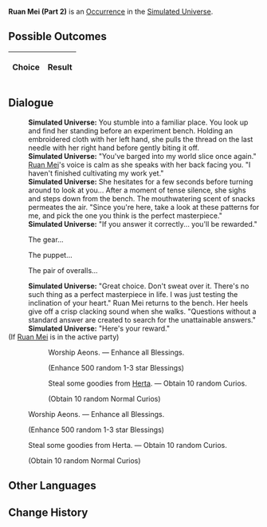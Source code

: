 {{Simulated Universe Event Infobox
|title         = Ruan Mei (Part 2)
|image         = Random Event 5.png
|type          =
|domains_su    = Occurrence
|domains_ext   = Occurrence
|domains_swarm = 
|domains_gng   = 
|requirements  =
|prev          = {{tx}}
|next          = {{tx}}
|indexRewards  =
|characters    = Herta;Ruan Mei
}}
'''Ruan Mei (Part 2)''' is an [[Simulated Universe/Occurrence|Occurrence]] in the [[Simulated Universe]].

==Possible Outcomes==
{| class="article-table"
!Choice
!Result

|}

<!--
==Gameplay Notes==

-->
==Dialogue==
{{Dialogue Start}}
:'''Simulated Universe:''' You stumble into a familiar place. You look up and find her standing before an experiment bench. Holding an embroidered cloth with her left hand, she pulls the thread on the last needle with her right hand before gently biting it off.
:'''Simulated Universe:''' "You've barged into my world slice once again." [[Ruan Mei]]'s voice is calm as she speaks with her back facing you. "I haven't finished cultivating my work yet."
:'''Simulated Universe:''' She hesitates for a few seconds before turning around to look at you... After a moment of tense silence, she sighs and steps down from the bench. The mouthwatering scent of snacks permeates the air. "Since you're here, take a look at these patterns for me, and pick the one you think is the perfect masterpiece."
:'''Simulated Universe:''' "If you answer it correctly... you'll be rewarded."
:{{DIcon|Arrow}} The gear...
:{{DIcon|Arrow}} The puppet...
:{{DIcon|Arrow}} The pair of overalls...
:'''Simulated Universe:''' "Great choice. Don't sweat over it. There's no such thing as a perfect masterpiece in life. I was just testing the inclination of your heart." Ruan Mei returns to the bench. Her heels give off a crisp clacking sound when she walks. "Questions without a standard answer are created to search for the unattainable answers."
:'''Simulated Universe:''' "Here's your reward."
;(If [[Ruan Mei]] is in the active party){{Verify}}
:{{SU Special Dialogue|Ruan Mei|You are... Ruan Mei?|Enhance all Blessings. Gain 10 random Curio(s).}}
::{{DIcon|Star}} Worship Aeons. &mdash; Enhance all Blessings.
::;(Enhance 500 random 1-3 star Blessings)
::{{DIcon|Star}} Steal some goodies from [[Herta]]. &mdash; Obtain 10 random Curios.
::;(Obtain 10 random Normal Curios)
:{{DIcon|Star}} Worship Aeons. &mdash; Enhance all Blessings.
:;(Enhance 500 random 1-3 star Blessings)
:{{DIcon|Star}} Steal some goodies from Herta. &mdash; Obtain 10 random Curios.
:;(Obtain 10 random Normal Curios)
{{Dialogue End}}

==Other Languages==
{{Other Languages
|en   = Ruan Mei (Part 2)
|zhs  = 阮•梅（其二）
|zht  = 阮•梅（其二）
|ja   = ルアン・メェイ（2）
|ko   = 완•매 (2)
|es   = Ruan Mei II
|fr   = Ruan Mei (partie 2)
|ru   = Жуань Мэй II
|th   = Ruan Mei (2)
|vi   = Ruan Mei 2
|de   = Ruan Mei (Teil 2)
|id   = Ruan Mei (2)
|pt   = Ruan Mei (Parte 2)
}}

==Change History==
{{Change History|<!--unknown-->}}
